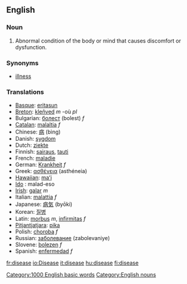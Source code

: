 ==English==
===Noun===
#Abnormal condition of the body or mind that causes discomfort or dysfunction. 

===Synonyms===
*[[illness]]

===Translations===
*[[Basque]]: [[eritasun]]
*[[Breton]]: [[kleñved]] ''m'' -où ''pl''
*Bulgarian: [[болест]] (bolest) ''f''
*[[Catalan]]: [[malaltia]] ''f''
*Chinese: [[病]] (bìng)
*Danish: [[sygdom]]
*Dutch: [[ziekte]]
*Finnish: [[sairaus]], [[tauti]]
*French: [[maladie]]
*German: [[Krankheit]] ''f''
*Greek: [[ασθένεια]] (asthéneia)
*[[Hawaiian]]: [[maʻi]]
* [[Ido]] : malad-eso
*[[Irish]]: [[galar]] ''m''
*Italian: [[malattia]] ''f''
*Japanese: [[病気]] (byōki)
*Korean: [[질병]]
*Latin: [[morbus]] ''m'', [[infirmitas]] ''f''
*[[Pitjantjatjara]]: [[pika]]
*Polish: [[choroba ]] ''f''
*Russian: [[заболевание]] (zabolevaniye)
*Slovene: [[bolezen]] ''f''
*Spanish: [[enfermedad]] ''f''

[[Category:1000 English basic words]]
[[Category:English nouns]]

[[fr:disease]]
[[io:Disease]]
[[it:disease]]
[[hu:disease]]
[[fi:disease]]